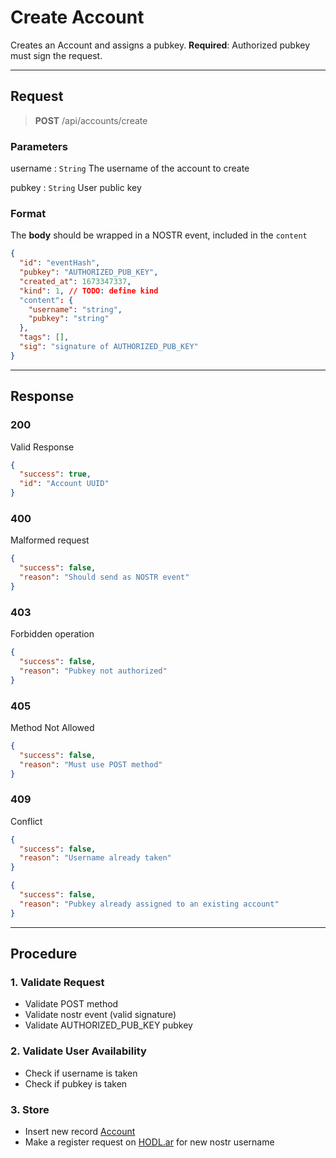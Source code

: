 # Create Account

Creates an Account and assigns a pubkey.
**Required**: Authorized pubkey must sign the request.

---

## Request

> **POST** /api/accounts/create

### Parameters

username
: `String`
The username of the account to create

pubkey
: `String`
User public key

### Format

The **body** should be wrapped in a NOSTR event, included in the `content`

```json highlight=7-8
{
  "id": "eventHash",
  "pubkey": "AUTHORIZED_PUB_KEY",
  "created_at": 1673347337,
  "kind": 1, // TODO: define kind
  "content": {
    "username": "string",
    "pubkey": "string"
  },
  "tags": [],
  "sig": "signature of AUTHORIZED_PUB_KEY"
}
```

---

## Response

### 200

Valid Response

```json
{
  "success": true,
  "id": "Account UUID"
}
```

### 400

Malformed request

```json
{
  "success": false,
  "reason": "Should send as NOSTR event"
}
```

### 403

Forbidden operation

```json
{
  "success": false,
  "reason": "Pubkey not authorized"
}
```

### 405

Method Not Allowed

```json
{
  "success": false,
  "reason": "Must use POST method"
}
```

### 409

Conflict

```json
{
  "success": false,
  "reason": "Username already taken"
}
```

```json
{
  "success": false,
  "reason": "Pubkey already assigned to an existing account"
}
```

---

## Procedure

### 1. Validate Request

- Validate POST method
- Validate nostr event (valid signature)
- Validate AUTHORIZED_PUB_KEY pubkey

### 2. Validate User Availability

- Check if username is taken
- Check if pubkey is taken

### 3. Store

- Insert new record [Account](/wallet-provider/core/models/account)
- Make a register request on [HODL.ar](/hodl/) for new nostr username
